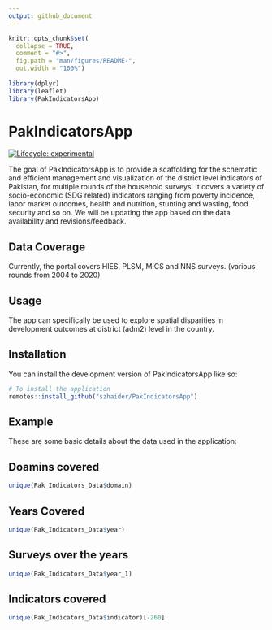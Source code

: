 ```yaml
---
output: github_document
---
```



```r
knitr::opts_chunk$set(
  collapse = TRUE,
  comment = "#>",
  fig.path = "man/figures/README-",
  out.width = "100%")
  
library(dplyr)
library(leaflet)
library(PakIndicatorsApp)

```

# PakIndicatorsApp

[![Lifecycle: experimental](https://img.shields.io/badge/lifecycle-experimental-orange.svg)](https://lifecycle.r-lib.org/articles/stages.html#experimental)

The goal of PakIndicatorsApp is to provide a scaffolding for the schematic and efficient management and visualization of the district level indicators of Pakistan, for multiple rounds of the household surveys. It covers a variety of socio-economic (SDG related) indicators ranging from  poverty incidence, labor market outcomes, health and nutrition, stunting and wasting, food security and so on.
We will be updating the app based on the data availability and revisions/feedback.

## Data Coverage

Currently, the portal covers HIES, PLSM, MICS and NNS surveys. (various rounds from 2004 to 2020)


## Usage

The app can specifically be used to explore spatial disparities in development outcomes at district (adm2) level in the country.

## Installation

You can install the development version of PakIndicatorsApp like so:

``` r
# To install the application 
remotes::install_github("szhaider/PakIndicatorsApp")
```

## Example

These are some basic details about the data used in the application:

## Doamins covered

```r
unique(Pak_Indicators_Data$domain)

```
## Years Covered

```r
unique(Pak_Indicators_Data$year)

```
## Surveys over the years


```r
unique(Pak_Indicators_Data$year_1)

```

## Indicators covered


```r
unique(Pak_Indicators_Data$indicator)[-260]

```
